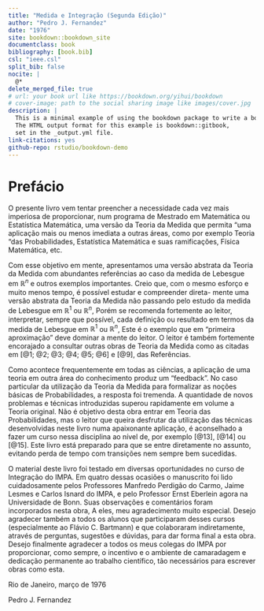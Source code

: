 ```yaml
---
title: "Medida e Integração (Segunda Edição)"
author: "Pedro J. Fernandez"
date: "1976"
site: bookdown::bookdown_site
documentclass: book
bibliography: [book.bib]
csl: "ieee.csl"
split_bib: false
nocite: |
  @* 
delete_merged_file: true
# url: your book url like https://bookdown.org/yihui/bookdown
# cover-image: path to the social sharing image like images/cover.jpg
description: |
  This is a minimal example of using the bookdown package to write a book.
  The HTML output format for this example is bookdown::gitbook,
  set in the _output.yml file.
link-citations: yes
github-repo: rstudio/bookdown-demo
---
```


# Prefácio {.unnumbered}

O presente livro vem tentar preencher a necessidade cada vez mais imperiosa de proporcionar, num programa de Mestrado em Matemática ou Estatística Matemática, uma versão da Teoria da Medida que permita “uma aplicação mais ou menos imediata a outras áreas, como por exemplo Teoria “das Probabilidades, Estatística Matemática e suas ramificações, Física Matemática, etc.

Com esse objetivo em mente, apresentamos uma versão abstrata da Teoria da Medida com abundantes referências ao caso da medida de Lebesgue em $\mathbb{R}^n$ e outros exemplos importantes. Creio que, com o mesmo esforço e muito menos tempo, é possível estudar e compreender direta- mente uma versão abstrata da Teoria da Medida não passando pelo estudo da medida de Lebesgue em $\mathbb{R}^1$ ou $\mathbb{R}^n$, Porém se recomenda fortemente ao leitor, interpretar, sempre que possível, cada definição ou resultado em termos da medida de Lebesgue em $\mathbb{R}^1$ ou $\mathbb{R}^n$, Este é o exemplo que em “primeira aproximação” deve dominar a mente do leitor. O leitor é também fortemente encorajado a consultar outras obras de Teoria da Medida como as citadas em [@1; @2; @3; @4; @5; @6] e [@9], das Referências.

Como acontece frequentemente em todas as ciências, a aplicação de uma teoria em outra área do conhecimento produz um “feedback”. No caso particular da utilização da Teoria da Medida para formalizar as noções básicas de Probabilidades, a resposta foi tremenda. A quantidade de novos problemas e técnicas introduzidas superou rapidamente em volume a Teoria original. Não é objetivo desta obra entrar em Teoria das Probabilidades, mas o leitor que queira desfrutar da utilização das técnicas desenvolvidas neste livro numa apaixonante aplicação, é aconselhado a fazer um curso nessa disciplina ao nível de, por exemplo [@13], [@14] ou [@15]. Este livro está preparado para que se entre diretamente no assunto, evitando perda de tempo com transições nem sempre bem sucedidas.

O material deste livro foi testado em diversas oportunidades no curso de Integração do IMPA. Em quatro dessas ocasiões o manuscrito foi lido cuidadosamente pelos Professores Manfredo Perdigão do Carmo, Jaime Lesmes e Carlos Isnard do IMPA, e pelo Professor Ernst Eberlein agora na Universidade de Bonn. Suas observações e comentários foram incorporados nesta obra, A eles, meu agradecimento muito especial. Desejo agradecer também a todos os alunos que participaram desses cursos (especialmente ao Flávio C. Bartmann) e que colaboraram indiretamente, através de perguntas, sugestões e dúvidas, para dar forma final a esta obra. Desejo finalmente agradecer a todos os meus colegas do IMPA por proporcionar, como sempre, o incentivo e o ambiente de camaradagem e dedicação permanente ao trabalho científico, tão necessários para escrever obras como esta.

Rio de Janeiro, março de 1976

Pedro J. Fernandez